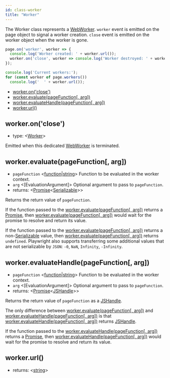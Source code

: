 ```yaml
---
id: class-worker
title: "Worker"
---
```


The Worker class represents a [WebWorker](https://developer.mozilla.org/en-US/docs/Web/API/Web_Workers_API). `worker` event is emitted on the page object to signal a worker creation. `close` event is emitted on the worker object when the worker is gone.

```js
page.on('worker', worker => {
  console.log('Worker created: ' + worker.url());
  worker.on('close', worker => console.log('Worker destroyed: ' + worker.url()));
});

console.log('Current workers:');
for (const worker of page.workers())
  console.log('  ' + worker.url());
```


- [worker.on('close')](./api/class-worker.mdx#workeronclose)
- [worker.evaluate(pageFunction[, arg])](./api/class-worker.mdx#workerevaluatepagefunction-arg)
- [worker.evaluateHandle(pageFunction[, arg])](./api/class-worker.mdx#workerevaluatehandlepagefunction-arg)
- [worker.url()](./api/class-worker.mdx#workerurl)

## worker.on('close')
- type: <[Worker]>

Emitted when this dedicated [WebWorker](https://developer.mozilla.org/en-US/docs/Web/API/Web_Workers_API) is terminated.

## worker.evaluate(pageFunction[, arg])
- `pageFunction` <[function]|[string]> Function to be evaluated in the worker context.
- `arg` <[EvaluationArgument]> Optional argument to pass to `pageFunction`.
- returns: <[Promise]<[Serializable]>>

Returns the return value of `pageFunction`.

If the function passed to the [worker.evaluate(pageFunction[, arg])](./api/class-worker.mdx#workerevaluatepagefunction-arg) returns a [Promise], then [worker.evaluate(pageFunction[, arg])](./api/class-worker.mdx#workerevaluatepagefunction-arg) would wait for the promise to resolve and return its value.

If the function passed to the [worker.evaluate(pageFunction[, arg])](./api/class-worker.mdx#workerevaluatepagefunction-arg) returns a non-[Serializable] value, then [worker.evaluate(pageFunction[, arg])](./api/class-worker.mdx#workerevaluatepagefunction-arg) returns `undefined`. Playwright also supports transferring some  additional values that are not serializable by `JSON`: `-0`, `NaN`, `Infinity`, `-Infinity`.

## worker.evaluateHandle(pageFunction[, arg])
- `pageFunction` <[function]|[string]> Function to be evaluated in the worker context.
- `arg` <[EvaluationArgument]> Optional argument to pass to `pageFunction`.
- returns: <[Promise]<[JSHandle]>>

Returns the return value of `pageFunction` as a [JSHandle].

The only difference between [worker.evaluate(pageFunction[, arg])](./api/class-worker.mdx#workerevaluatepagefunction-arg) and [worker.evaluateHandle(pageFunction[, arg])](./api/class-worker.mdx#workerevaluatehandlepagefunction-arg) is that [worker.evaluateHandle(pageFunction[, arg])](./api/class-worker.mdx#workerevaluatehandlepagefunction-arg) returns [JSHandle].

If the function passed to the [worker.evaluateHandle(pageFunction[, arg])](./api/class-worker.mdx#workerevaluatehandlepagefunction-arg) returns a [Promise], then [worker.evaluateHandle(pageFunction[, arg])](./api/class-worker.mdx#workerevaluatehandlepagefunction-arg) would wait for the promise to resolve and return its value.

## worker.url()
- returns: <[string]>

[Accessibility]: ./api/class-accessibility.mdx "Accessibility"
[Android]: ./api/class-android.mdx "Android"
[AndroidDevice]: ./api/class-androiddevice.mdx "AndroidDevice"
[AndroidInput]: ./api/class-androidinput.mdx "AndroidInput"
[AndroidSocket]: ./api/class-androidsocket.mdx "AndroidSocket"
[AndroidWebView]: ./api/class-androidwebview.mdx "AndroidWebView"
[Browser]: ./api/class-browser.mdx "Browser"
[BrowserContext]: ./api/class-browsercontext.mdx "BrowserContext"
[BrowserServer]: ./api/class-browserserver.mdx "BrowserServer"
[BrowserType]: ./api/class-browsertype.mdx "BrowserType"
[CDPSession]: ./api/class-cdpsession.mdx "CDPSession"
[ChromiumBrowser]: ./api/class-chromiumbrowser.mdx "ChromiumBrowser"
[ChromiumBrowserContext]: ./api/class-chromiumbrowsercontext.mdx "ChromiumBrowserContext"
[ChromiumCoverage]: ./api/class-chromiumcoverage.mdx "ChromiumCoverage"
[ConsoleMessage]: ./api/class-consolemessage.mdx "ConsoleMessage"
[Dialog]: ./api/class-dialog.mdx "Dialog"
[Download]: ./api/class-download.mdx "Download"
[Electron]: ./api/class-electron.mdx "Electron"
[ElectronApplication]: ./api/class-electronapplication.mdx "ElectronApplication"
[ElementHandle]: ./api/class-elementhandle.mdx "ElementHandle"
[FileChooser]: ./api/class-filechooser.mdx "FileChooser"
[FirefoxBrowser]: ./api/class-firefoxbrowser.mdx "FirefoxBrowser"
[Frame]: ./api/class-frame.mdx "Frame"
[JSHandle]: ./api/class-jshandle.mdx "JSHandle"
[Keyboard]: ./api/class-keyboard.mdx "Keyboard"
[Logger]: ./api/class-logger.mdx "Logger"
[Mouse]: ./api/class-mouse.mdx "Mouse"
[Page]: ./api/class-page.mdx "Page"
[Playwright]: ./api/class-playwright.mdx "Playwright"
[Request]: ./api/class-request.mdx "Request"
[Response]: ./api/class-response.mdx "Response"
[Route]: ./api/class-route.mdx "Route"
[Selectors]: ./api/class-selectors.mdx "Selectors"
[TimeoutError]: ./api/class-timeouterror.mdx "TimeoutError"
[Touchscreen]: ./api/class-touchscreen.mdx "Touchscreen"
[Video]: ./api/class-video.mdx "Video"
[WebKitBrowser]: ./api/class-webkitbrowser.mdx "WebKitBrowser"
[WebSocket]: ./api/class-websocket.mdx "WebSocket"
[Worker]: ./api/class-worker.mdx "Worker"
[Element]: https://developer.mozilla.org/en-US/docs/Web/API/element "Element"
[Evaluation Argument]: ./core-concepts.mdx#evaluationargument "Evaluation Argument"
[Promise]: https://developer.mozilla.org/en-US/docs/Web/JavaScript/Reference/Global_Objects/Promise "Promise"
[iterator]: https://developer.mozilla.org/en-US/docs/Web/JavaScript/Reference/Iteration_protocols "Iterator"
[origin]: https://developer.mozilla.org/en-US/docs/Glossary/Origin "Origin"
[selector]: https://developer.mozilla.org/en-US/docs/Web/CSS/CSS_Selectors "selector"
[Serializable]: https://developer.mozilla.org/en-US/docs/Web/JavaScript/Reference/Global_Objects/JSON/stringify#Description "Serializable"
[UIEvent.detail]: https://developer.mozilla.org/en-US/docs/Web/API/UIEvent/detail "UIEvent.detail"
[UnixTime]: https://en.wikipedia.org/wiki/Unix_time "Unix Time"
[xpath]: https://developer.mozilla.org/en-US/docs/Web/XPath "xpath"

[Array]: https://developer.mozilla.org/en-US/docs/Web/JavaScript/Reference/Global_Objects/Array "Array"
[boolean]: https://developer.mozilla.org/en-US/docs/Web/JavaScript/Data_structures#Boolean_type "Boolean"
[Buffer]: https://nodejs.org/api/buffer.html#buffer_class_buffer "Buffer"
[ChildProcess]: https://nodejs.org/api/child_process.html "ChildProcess"
[Error]: https://nodejs.org/api/errors.html#errors_class_error "Error"
[EventEmitter]: https://nodejs.org/api/events.html#events_class_eventemitter "EventEmitter"
[function]: https://developer.mozilla.org/en-US/docs/Web/JavaScript/Reference/Global_Objects/Function "Function"
[Map]: https://developer.mozilla.org/en-US/docs/Web/JavaScript/Reference/Global_Objects/Map "Map"
[null]: https://developer.mozilla.org/en-US/docs/Web/JavaScript/Reference/Global_Objects/null "null"
[number]: https://developer.mozilla.org/en-US/docs/Web/JavaScript/Data_structures#Number_type "Number"
[Object]: https://developer.mozilla.org/en-US/docs/Web/JavaScript/Reference/Global_Objects/Object "Object"
[Promise]: https://developer.mozilla.org/en-US/docs/Web/JavaScript/Reference/Global_Objects/Promise "Promise"
[Readable]: https://nodejs.org/api/stream.html#stream_class_stream_readable "Readable"
[RegExp]: https://developer.mozilla.org/en-US/docs/Web/JavaScript/Reference/Global_Objects/RegExp "RegExp"
[string]: https://developer.mozilla.org/en-US/docs/Web/JavaScript/Data_structures#String_type "string"
[URL]: https://nodejs.org/api/url.html "URL"